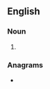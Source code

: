 ==English==

===Noun===
{{head|en|noun form}}

# {{plural of|en|broadcaster}}

===Anagrams===
* {{anagrams|en|a=aabcdeorrsst|rebroadcasts}}